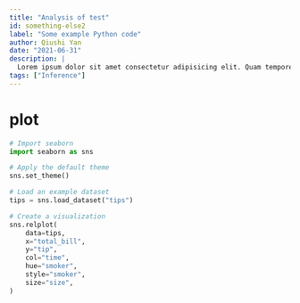 ```yaml
---
title: "Analysis of test"
id: something-else2
label: "Some example Python code"
author: Qiushi Yan
date: "2021-06-31"
description: |
  Lorem ipsum dolor sit amet consectetur adipisicing elit. Quam tempore ad aut, deleniti cupiditate ullam asperiores at magni praesentium eaque.
tags: ["Inference"]
---
```



# plot

```python
# Import seaborn
import seaborn as sns

# Apply the default theme
sns.set_theme()

# Load an example dataset
tips = sns.load_dataset("tips")

# Create a visualization
sns.relplot(
    data=tips,
    x="total_bill",
    y="tip",
    col="time",
    hue="smoker",
    style="smoker",
    size="size",
)
```
